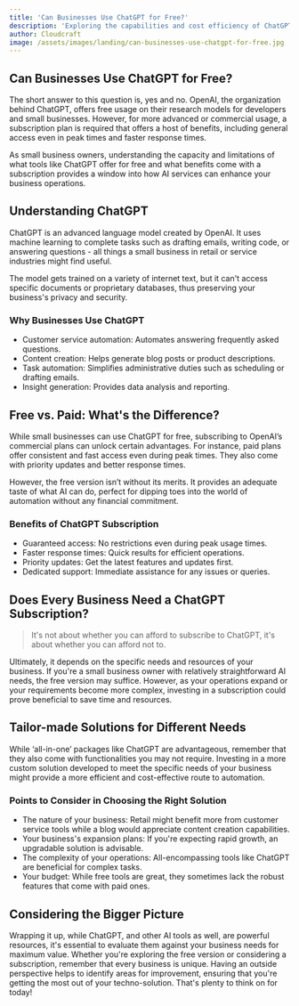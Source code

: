```yaml
---
title: 'Can Businesses Use ChatGPT for Free?'
description: 'Exploring the capabilities and cost efficiency of ChatGPT for small businesses'
author: Cloudcraft
image: /assets/images/landing/can-businesses-use-chatgpt-for-free.jpg
---
```


## Can Businesses Use ChatGPT for Free?

The short answer to this question is, yes and no. OpenAI, the organization behind ChatGPT, offers free usage on their research models for developers and small businesses. However, for more advanced or commercial usage, a subscription plan is required that offers a host of benefits, including general access even in peak times and faster response times. 

As small business owners, understanding the capacity and limitations of what tools like ChatGPT offer for free and what benefits come with a subscription provides a window into how AI services can enhance your business operations.

<ServicesBlurb />

## Understanding ChatGPT

ChatGPT is an advanced language model created by OpenAI. It uses machine learning to complete tasks such as drafting emails, writing code, or answering questions - all things a small business in retail or service industries might find useful. 

The model gets trained on a variety of internet text, but it can't access specific documents or proprietary databases, thus preserving your business's privacy and security.

### Why Businesses Use ChatGPT

- Customer service automation: Automates answering frequently asked questions.
- Content creation: Helps generate blog posts or product descriptions.
- Task automation: Simplifies administrative duties such as scheduling or drafting emails.
- Insight generation: Provides data analysis and reporting.

## Free vs. Paid: What's the Difference?

While small businesses can use ChatGPT for free, subscribing to OpenAI’s commercial plans can unlock certain advantages. For instance, paid plans offer consistent and fast access even during peak times. They also come with priority updates and better response times. 

However, the free version isn’t without its merits. It provides an adequate taste of what AI can do, perfect for dipping toes into the world of automation without any financial commitment.

### Benefits of ChatGPT Subscription

- Guaranteed access: No restrictions even during peak usage times.
- Faster response times: Quick results for efficient operations.
- Priority updates: Get the latest features and updates first.
- Dedicated support: Immediate assistance for any issues or queries.

<GetStartedBlurb />

## Does Every Business Need a ChatGPT Subscription?

<blockquote>It's not about whether you can afford to subscribe to ChatGPT, it's about whether you can afford not to.</blockquote>

Ultimately, it depends on the specific needs and resources of your business. If you're a small business owner with relatively straightforward AI needs, the free version may suffice. However, as your operations expand or your requirements become more complex, investing in a subscription could prove beneficial to save time and resources.

## Tailor-made Solutions for Different Needs

While ‘all-in-one’ packages like ChatGPT are advantageous, remember that they also come with functionalities you may not require. Investing in a more custom solution developed to meet the specific needs of your business might provide a more efficient and cost-effective route to automation. 

### Points to Consider in Choosing the Right Solution

- The nature of your business: Retail might benefit more from customer service tools while a blog would appreciate content creation capabilities.
- Your business's expansion plans: If you're expecting rapid growth, an upgradable solution is advisable.
- The complexity of your operations: All-encompassing tools like ChatGPT are beneficial for complex tasks.
- Your budget: While free tools are great, they sometimes lack the robust features that come with paid ones.

## Considering the Bigger Picture

Wrapping it up, while ChatGPT, and other AI tools as well, are powerful resources, it's essential to evaluate them against your business needs for maximum value. Whether you're exploring the free version or considering a subscription, remember that every business is unique. Having an outside perspective helps to identify areas for improvement, ensuring that you're getting the most out of your techno-solution. That's plenty to think on for today!
